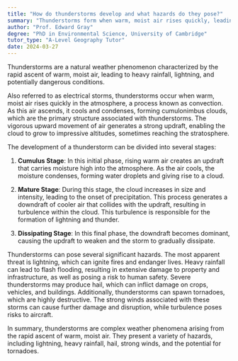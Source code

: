 ```yaml
---
title: "How do thunderstorms develop and what hazards do they pose?"
summary: "Thunderstorms form when warm, moist air rises quickly, leading to heavy rain, lightning, and potentially dangerous weather conditions."
author: "Prof. Edward Gray"
degree: "PhD in Environmental Science, University of Cambridge"
tutor_type: "A-Level Geography Tutor"
date: 2024-03-27
---
```


Thunderstorms are a natural weather phenomenon characterized by the rapid ascent of warm, moist air, leading to heavy rainfall, lightning, and potentially dangerous conditions.

Also referred to as electrical storms, thunderstorms occur when warm, moist air rises quickly in the atmosphere, a process known as convection. As this air ascends, it cools and condenses, forming cumulonimbus clouds, which are the primary structure associated with thunderstorms. The vigorous upward movement of air generates a strong updraft, enabling the cloud to grow to impressive altitudes, sometimes reaching the stratosphere.

The development of a thunderstorm can be divided into several stages:

1. **Cumulus Stage**: In this initial phase, rising warm air creates an updraft that carries moisture high into the atmosphere. As the air cools, the moisture condenses, forming water droplets and giving rise to a cloud.

2. **Mature Stage**: During this stage, the cloud increases in size and intensity, leading to the onset of precipitation. This process generates a downdraft of cooler air that collides with the updraft, resulting in turbulence within the cloud. This turbulence is responsible for the formation of lightning and thunder.

3. **Dissipating Stage**: In this final phase, the downdraft becomes dominant, causing the updraft to weaken and the storm to gradually dissipate.

Thunderstorms can pose several significant hazards. The most apparent threat is lightning, which can ignite fires and endanger lives. Heavy rainfall can lead to flash flooding, resulting in extensive damage to property and infrastructure, as well as posing a risk to human safety. Severe thunderstorms may produce hail, which can inflict damage on crops, vehicles, and buildings. Additionally, thunderstorms can spawn tornadoes, which are highly destructive. The strong winds associated with these storms can cause further damage and disruption, while turbulence poses risks to aircraft.

In summary, thunderstorms are complex weather phenomena arising from the rapid ascent of warm, moist air. They present a variety of hazards, including lightning, heavy rainfall, hail, strong winds, and the potential for tornadoes.
    